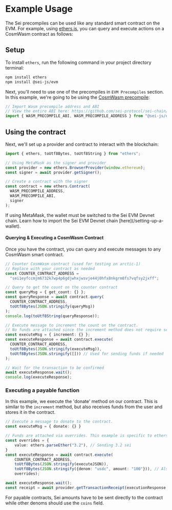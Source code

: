 
# Example Usage

The Sei precompiles can be used like any standard smart contract on the EVM. For example, using [ethers.js](https://docs.ethers.org/v6/), you can query and execute actions on a CosmWasm contract as follows:

## Setup

To install `ethers`, run the following command in your project directory terminal:

```bash
npm install ethers
npm install @sei-js/evm
```

Next, you'll need to use one of the precompiles in `EVM Precompiles` section. In this example, we're going to be using the [CosmWasm precompile](./cosmwasm.mdx):

```typescript copy
// Import Wasm precompile address and ABI
// View the entire ABI here: https://github.com/sei-protocol/sei-chain/tree/evm/precompiles/wasmd
import { WASM_PRECOMPILE_ABI, WASM_PRECOMPILE_ADDRESS } from "@sei-js/evm";
```

## Using the contract

Next, we'll set up a provider and contract to interact with the blockchain:

```typescript copy
import { ethers, toUtf8Bytes, toUtf8String } from "ethers";

// Using MetaMask as the signer and provider
const provider = new ethers.BrowserProvider(window.ethereum);
const signer = await provider.getSigner();

// Create a contract with the signer
const contract = new ethers.Contract(
  WASM_PRECOMPILE_ADDRESS,
  WASM_PRECOMPILE_ABI,
  signer
);
```

<Callout type="info">
  If using MetaMask, the wallet must be switched to the Sei EVM Devnet chain.
  Learn how to import the Sei EVM Devnet chain [here](/setting-up-a-wallet).
</Callout>

#### Querying & Executing a CosmWasm Contract

Once you have the contract, you can query and execute messages to any CosmWasm smart contract.

```typescript copy
// Counter CosmWasm contract (used for testing on arctic-1)
// Replace with your contract as needed
const COUNTER_CONTRACT_ADDRESS =
  "sei1eyfccmjm6732k7wp4p6gdjwhxjwsvje44j0hfx8nkgrm8fs7vqfsy2jxff";

// Query to get the count on the counter contract
const queryMsg = { get_count: {} };
const queryResponse = await contract.query(
  COUNTER_CONTRACT_ADDRESS,
  toUtf8Bytes(JSON.stringify(queryMsg))
);
console.log(toUtf8String(queryResponse));

// Execute message to increment the count on the contract.
// No funds are attached since the increment method does not require sei.
const executeMsg = { increment: {} };
const executeResponse = await contract.execute(
  COUNTER_CONTRACT_ADDRESS,
  toUtf8Bytes(JSON.stringify(executeMsg)),
  toUtf8Bytes(JSON.stringify([])) // Used for sending funds if needed
);

// Wait for the transaction to be confirmed
await executeResponse.wait();
console.log(executeResponse);
```

### Executing a payable function
In this example, we execute the 'donate' method on our contract.
This is similar to the `increment` method, but also receives funds from the user and stores it in the contract.
```typescript copy
// Execute a message to donate to the contract.
const executeMsg = { donate: {} }

// Funds are attached via overrides. This example is specific to ethers.js
const overrides = {
    value: ethers.parseEther("3.2"), // Sending 3.2 sei
}
const executeResponse = await contract.execute(
    COUNTER_CONTRACT_ADDRESS,
    toUtf8Bytes(JSON.stringify(executeJSON)),
    toUtf8Bytes(JSON.stringify({denom: "usdc", amount: "100"})), // Also send 100 usdc
    overrides);

await executeResponse.wait();
const receipt = await provider.getTransactionReceipt(executionResponse.hash);
```

For payable contracts, Sei amounts have to be sent directly to the contract while other denoms should use the `coins` field.